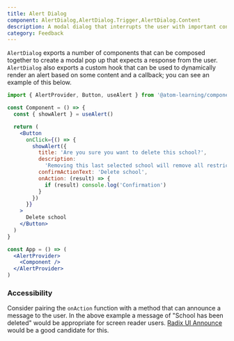 ```yaml
---
title: Alert Dialog
component: AlertDialog,AlertDialog.Trigger,AlertDialog.Content
description: A modal dialog that interrupts the user with important content and expects a response
category: Feedback
---
```


`AlertDialog` exports a number of components that can be composed together to create a modal pop up that expects a response from the user. `AlertDialog` also exports a custom hook that can be used to dynamically render an alert based on some content and a callback; you can see an example of this below.

```jsx
import { AlertProvider, Button, useAlert } from '@atom-learning/components'

const Component = () => {
  const { showAlert } = useAlert()

  return (
    <Button
      onClick={() => {
        showAlert({
          title: 'Are you sure you want to delete this school?',
          description:
            'Removing this last selected school will remove all restrictions on the exam and make it available to all schools.',
          confirmActionText: 'Delete school',
          onAction: (result) => {
            if (result) console.log('Confirmation')
          }
        })
      }}
    >
      Delete school
    </Button>
  )
}

const App = () => (
  <AlertProvider>
    <Component />
  </AlertProvider>
)
```

### Accessibility

Consider pairing the `onAction` function with a method that can announce a message to the user. In the above example a message of "School has been deleted" would be appropriate for screen reader users. [Radix UI Announce](https://radix-ui.com/primitives/docs/utilities/announce) would be a good candidate for this.
